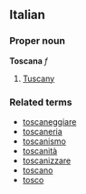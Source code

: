 ==Italian==
===Proper noun===
'''Toscana''' ''f''

# [[Tuscany]]

===Related terms===
*[[toscaneggiare]]
*[[toscaneria]]
*[[toscanismo]]
*[[toscanità]]
*[[toscanizzare]]
*[[toscano]]
*[[tosco]]
